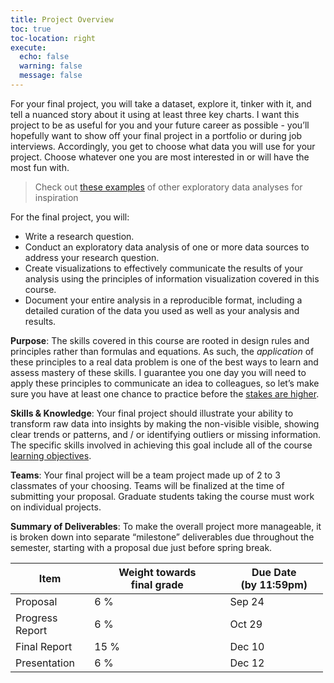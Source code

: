 ```yaml
---
title: Project Overview
toc: true
toc-location: right
execute:
  echo: false
  warning: false
  message: false
---
```


For your final project, you will take a dataset, explore it, tinker with it, and tell a nuanced story about it using at least three key charts. I want this project to be as useful for you and your future career as possible - you'll hopefully want to show off your final project in a portfolio or during job interviews. Accordingly, you get to choose what data you will use for your project. Choose whatever one you are most interested in or will have the most fun with.

> Check out [these examples](../project/examples.qmd) of other exploratory data analyses for inspiration

For the final project, you will:

- Write a research question.
- Conduct an exploratory data analysis of one or more data sources to address your research question.
- Create visualizations to effectively communicate the results of your analysis using the principles of information visualization covered in this course.
- Document your entire analysis in a reproducible format, including a detailed curation of the data you used as well as your analysis and results.

**Purpose**: The skills covered in this course are rooted in design rules and principles rather than formulas and equations. As such, the _application_ of these principles to a real data problem is one of the best ways to learn and assess mastery of these skills. I guarantee you one day you will need to apply these principles to communicate an idea to colleagues, so let's make sure you have at least one chance to practice before the [stakes are higher](https://p4a.seas.gwu.edu/2020-Fall/L11.1-data-analysis-prelude.html).

**Skills & Knowledge**: Your final project should illustrate your ability to transform raw data into insights by making the non-visible visible, showing clear trends or patterns, and / or identifying outliers or missing information. The specific skills involved in achieving this goal include all of the course [learning objectives](../syllabus.html#learning-objectives).

**Teams**: Your final project will be a team project made up of 2 to 3 classmates of your choosing. Teams will be finalized at the time of submitting your proposal. Graduate students taking the course must work on individual projects.

**Summary of Deliverables**: To make the overall project more manageable, it is broken down into separate "milestone" deliverables due throughout the semester, starting with a proposal due just before spring break.

<div style="width:500px">

Item            | Weight towards<br>final grade | Due Date<br>(by 11:59pm)
----------------|----------------------------|--------------------
Proposal        | 6 %   | Sep 24
Progress Report | 6 %   | Oct 29
Final Report    | 15 %  | Dec 10
Presentation    | 6 %   | Dec 12

</div>

